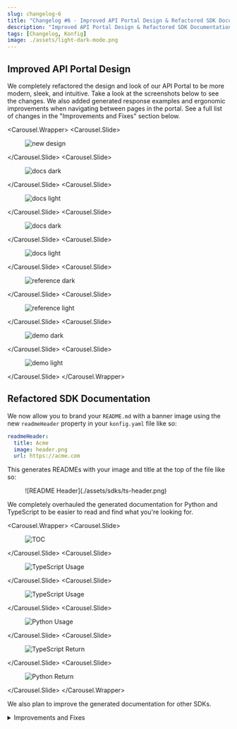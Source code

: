 ```yaml
---
slug: changelog-6
title: "Changelog #6 - Improved API Portal Design & Refactored SDK Documentation"
description: "Improved API Portal Design & Refactored SDK Documentation"
tags: [Changelog, Konfig]
image: ./assets/light-dark-mode.png
---
```


## Improved API Portal Design <Flame/>

We completely refactored the design and look of our API Portal to be more
modern, sleek, and intuitive. Take a look at the screenshots below to see the
changes. We also added generated response examples and ergonomic improvements
when navigating between pages in the portal. See a full list of changes in the
"Improvements and Fixes" section below.

<Carousel.Wrapper>
    <Carousel.Slide>
    <Figure caption="Improved API Portal Design">
    ![new design](./assets/light-dark-mode.png)
    </Figure>
    </Carousel.Slide>
    <Carousel.Slide>
    <Figure caption="Markdown Documentation (dark)">
    ![docs dark](./assets/docs-dark.png)
    </Figure>
    </Carousel.Slide>
    <Carousel.Slide>
    <Figure caption="Markdown Documentation (light)">
    ![docs light](./assets/docs-light.png)
    </Figure>
    </Carousel.Slide>
    <Carousel.Slide>
    <Figure caption="Markdown Documentation (with brand color header in dark mode)">
    ![docs dark](./assets/docs-2-dark.png)
    </Figure>
    </Carousel.Slide>
    <Carousel.Slide>
    <Figure caption="Markdown Documentation (with brand color header in light mode)">
    ![docs light](./assets/docs-2-light.png)
    </Figure>
    </Carousel.Slide>
    <Carousel.Slide>
    <Figure caption="API Reference (dark)">
    ![reference dark](./assets/reference-dark.png)
    </Figure>
    </Carousel.Slide>
    <Carousel.Slide>
    <Figure caption="API Reference (light)">
    ![reference light](./assets/reference-light.png)
    </Figure>
    </Carousel.Slide>
    <Carousel.Slide>
    <Figure caption="API Demos (dark)">
    ![demo dark](./assets/demo-dark.png)
    </Figure>
    </Carousel.Slide>
    <Carousel.Slide>
    <Figure caption="API Demos (light)">
    ![demo light](./assets/demo-light.png)
    </Figure>
    </Carousel.Slide>
</Carousel.Wrapper>

## Refactored SDK Documentation

We now allow you to brand your `README.md` with a banner image using the new
`readmeHeader` property in your `konfig.yaml` file like so:

```yaml konfig.yaml
readmeHeader:
  title: Acme
  image: header.png
  url: https://acme.com
```

This generates READMEs with your image and title at the top of the file like
so:

<Figure caption="Example TypeScript SDK README.md file">
![README Header](./assets/sdks/ts-header.png)
</Figure>

We completely overhauled the generated documentation for Python and TypeScript
to be easier to read and find what you're looking for.

<Carousel.Wrapper>
    <Carousel.Slide>
    <Figure caption="Table of Contents">
    ![TOC](./assets/sdks/ts-toc.png)
    </Figure>
    </Carousel.Slide>
    <Carousel.Slide>
    <Figure caption="Usage (TypeScript)">
    ![TypeScript Usage](./assets/sdks/ts-usage.png)
    </Figure>
    </Carousel.Slide>
    <Carousel.Slide>
    <Figure caption="Usage (TypeScript)">
    ![TypeScript Usage](./assets/sdks/ts-usage.png)
    </Figure>
    </Carousel.Slide>
    <Carousel.Slide>
    <Figure caption="Usage (Python)">
    ![Python Usage](./assets/sdks/python-usage.png)
    </Figure>
    </Carousel.Slide>
    <Carousel.Slide>
    <Figure caption="Parameters and Response (TypeScript)">
    ![TypeScript Return](./assets/sdks/ts-return.png)
    </Figure>
    </Carousel.Slide>
    <Carousel.Slide>
    <Figure caption="Parameters and Response (Python)">
    ![Python Return](./assets/sdks/python-return.png)
    </Figure>
    </Carousel.Slide>
</Carousel.Wrapper>


We also plan to improve the generated documentation for other SDKs.

<details>
<summary>Improvements and Fixes</summary>
- API Portal now preserves scroll position when navigating between pages
- Clicking the logo in the top-left corner brings you back to homepage
- Implemented light/dark logo theme for API Portal
- Added `-x` to not start a mock server in `konfig test`
- Fix table rendering width larger than viewport in API Portal
- Fix table from causing horizontal scroll on small screens
- Fixed handling of non-`Blob` type values in TypeScript SDK for `multipart/form-data`
- Handle `array` type schemas in request body for API Portal
- Support `bash`, `JavaScript`, and many more languages as code blocks in API Portal
- Point top-level API Portal domain to documentation if documentation is configured
- Remove nested documentation in Python SDK
- Embed all documentation into neatly organized `README.md` for Python SDK
- Removed nested documentation for TypeScript SDK
- Embed all documentation into neatly organized `README.md` for TypeScript SDK
- Added ability to [order endpoints](/docs/portal/tutorials/configuring-api-reference#how-to-order-operations-in-api-reference) in the API Reference page
- Fixed scrollbar blocking header on Windows for API Portal
- Fixed bug in `konfig fix` where fixing operation IDs fail because `await` wasn't used
- Fix invalid links in top-level `README.md` in SDK repository
- Show example values and schema in API Portal for operations
</details>